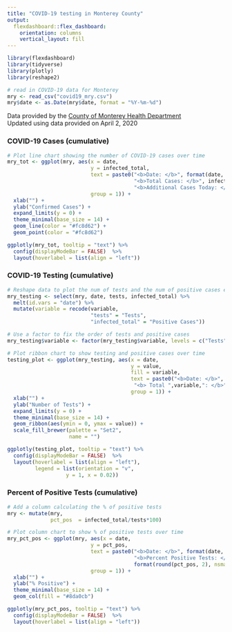 ```yaml
---
title: "COVID-19 testing in Monterey County"
output:
  flexdashboard::flex_dashboard:
    orientation: columns
    vertical_layout: fill
---
```


```r
library(flexdashboard)
library(tidyverse)
library(plotly)
library(reshape2)

# read in COVID-19 data for Monterey
mry <- read_csv("covid19_mry.csv")
mry$date <- as.Date(mry$date, format = "%Y-%m-%d")
```

Data provided by the [County of Monterey Health Department](https://www.co.monterey.ca.us/government/departments-a-h/health/diseases/2019-novel-coronavirus-2019-ncov)  
Updated using data provided on April 2, 2020

### COVID-19 Cases (cumulative)

```r
# Plot line chart showing the number of COVID-19 cases over time
mry_tot <- ggplot(mry, aes(x = date,
                           y = infected_total,
                           text = paste0("<b>Date: </b>", format(date, format = "%b %d"), "<br>",
                                         "<b>Total Cases: </b>", infected_total, "<br>",
                                         "<b>Additional Cases Today: </b>", infected_diff),
                           group = 1)) +
  xlab("") +
  ylab("Confirmed Cases") +
  expand_limits(y = 0) +
  theme_minimal(base_size = 14) +
  geom_line(color = "#fc8d62") +
  geom_point(color = "#fc8d62")

ggplotly(mry_tot, tooltip = "text") %>%
  config(displayModeBar = FALSE)  %>%
  layout(hoverlabel = list(align = "left"))
```

### COVID-19 Testing (cumulative)

```r
# Reshape data to plot the num of tests and the num of positive cases each day
mry_testing <- select(mry, date, tests, infected_total) %>%
  melt(id.vars = "date") %>%
  mutate(variable = recode(variable,
                           "tests" = "Tests", 
                           "infected_total" = "Positive Cases"))

# Use a factor to fix the order of tests and positive cases
mry_testing$variable <- factor(mry_testing$variable, levels = c("Tests","Positive Cases"))

# Plot ribbon chart to show testing and positive cases over time
testing_plot <- ggplot(mry_testing, aes(x = date,
                                        y = value,
                                        fill = variable,
                                        text = paste0("<b>Date: </b>", format(date, format = "%b %d"), "<br>",
                                         "<b> Total ",variable,": </b>",value),
                                        group = 1)) +
  xlab("") +
  ylab("Number of Tests") +
  expand_limits(y = 0) +
  theme_minimal(base_size = 14) +
  geom_ribbon(aes(ymin = 0, ymax = value)) +
  scale_fill_brewer(palette = "Set2",
                    name = "")

ggplotly(testing_plot, tooltip = "text") %>%
  config(displayModeBar = FALSE)  %>%
  layout(hoverlabel = list(align = "left"),
         legend = list(orientation = "v",
                   y = 1, x = 0.02))
```

### Percent of Positive Tests (cumulative)

```r
# Add a column calculating the % of positive tests
mry <- mutate(mry,
              pct_pos  = infected_total/tests*100)

# Plot column chart to show % of positive tests over time
mry_pct_pos <- ggplot(mry, aes(x = date,
                           y = pct_pos,
                           text = paste0("<b>Date: </b>", format(date, format = "%b %d"), "<br>",
                                         "<b>Percent Positive Tests: </b>",
                                         format(round(pct_pos, 2), nsmall = 2),"%"),
                           group = 1)) +
  xlab("") +
  ylab("% Positive") +
  theme_minimal(base_size = 14) +
  geom_col(fill = "#8da0cb")

ggplotly(mry_pct_pos, tooltip = "text") %>%
  config(displayModeBar = FALSE)  %>%
  layout(hoverlabel = list(align = "left"))
```
